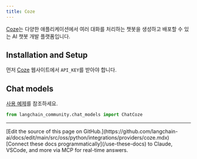 ```yaml
---
title: Coze
---
```


[Coze](https://www.coze.com/)는 다양한 애플리케이션에서 여러 대화를 처리하는 챗봇을 생성하고 배포할 수 있는 AI 챗봇 개발 플랫폼입니다.


## Installation and Setup

먼저 [Coze](https://www.coze.com/) 웹사이트에서 `API_KEY`를 받아야 합니다.


## Chat models

[사용 예제](/oss/python/integrations/chat/coze/)를 참조하세요.

```python
from langchain_community.chat_models import ChatCoze
```

---

<Callout icon="pen-to-square" iconType="regular">
    [Edit the source of this page on GitHub.](https://github.com/langchain-ai/docs/edit/main/src/oss/python/integrations/providers/coze.mdx)
</Callout>
<Tip icon="terminal" iconType="regular">
    [Connect these docs programmatically](/use-these-docs) to Claude, VSCode, and more via MCP for    real-time answers.
</Tip>
